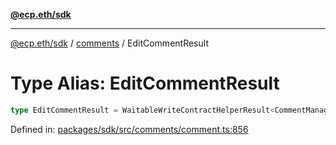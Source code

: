 [**@ecp.eth/sdk**](../../index.mdx)

***

[@ecp.eth/sdk](/sdk-reference/index.mdx) / [comments](/sdk-reference/comments/index.mdx) / EditCommentResult

# Type Alias: EditCommentResult

```ts
type EditCommentResult = WaitableWriteContractHelperResult<CommentManagerABIType, "CommentEdited">;
```

Defined in: [packages/sdk/src/comments/comment.ts:856](https://github.com/ecp-eth/comments-monorepo/blob/main/packages/sdk/src/comments/comment.ts#L856)

